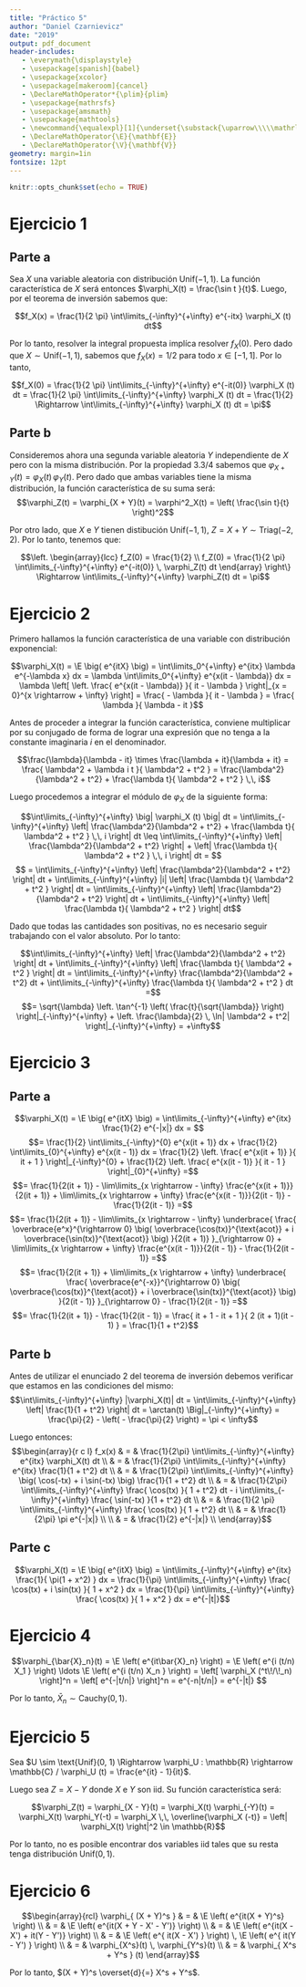 ```yaml
---
title: "Práctico 5"
author: "Daniel Czarnievicz"
date: "2019"
output: pdf_document
header-includes:
   - \everymath{\displaystyle}
   - \usepackage[spanish]{babel}
   - \usepackage{xcolor}
   - \usepackage[makeroom]{cancel}
   - \DeclareMathOperator*{\plim}{plim}
   - \usepackage{mathrsfs}
   - \usepackage{amsmath}
   - \usepackage{mathtools}
   - \newcommand{\equalexpl}[1]{\underset{\substack{\uparrow\\\\\mathrlap{\text{\hspace{-2em}#1}}}}{\approx}}
   - \DeclareMathOperator{\E}{\mathbf{E}}
   - \DeclareMathOperator{\V}{\mathbf{V}}
geometry: margin=1in
fontsize: 12pt
---
```


```r
knitr::opts_chunk$set(echo = TRUE)
```

# Ejercicio 1

## Parte a

Sea $X$ una variable aleatoria con distribución $\text{Unif}(-1, 1)$. La función característica de $X$ será entonces $\varphi_X(t) = \frac{\sin t }{t}$. Luego, por el teorema de inversión sabemos que:

$$f_X(x) = \frac{1}{2 \pi} \int\limits_{-\infty}^{+\infty} e^{-itx} \varphi_X (t) dt$$

Por lo tanto, resolver la integral propuesta implíca resolver $f_X(0)$. Pero dado que $X \sim \text{Unif}(-1, 1)$, sabemos que $f_X(x) = 1/2$ para todo $x \in [-1, 1]$. Por lo tanto,

$$f_X(0) = \frac{1}{2 \pi} \int\limits_{-\infty}^{+\infty} e^{-it(0)} \varphi_X (t) dt = \frac{1}{2 \pi} \int\limits_{-\infty}^{+\infty} \varphi_X (t) dt = \frac{1}{2} \Rightarrow \int\limits_{-\infty}^{+\infty} \varphi_X (t) dt = \pi$$

## Parte b

Consideremos ahora una segunda variable aleatoria $Y$ independiente de $X$ pero con la misma distribución. Por la propiedad 3.3/4 sabemos que $\varphi_{X + Y}(t) = \varphi_X(t) \, \varphi_Y(t)$. Pero dado que ambas variables tiene la misma distribución, la función característica de su suma será: 
$$\varphi_Z(t) = \varphi_{X + Y}(t) = \varphi^2_X(t) = \left( \frac{\sin t}{t} \right)^2$$

Por otro lado, que $X$ e $Y$ tienen distibución $\text{Unif}(-1, 1)$, $Z = X + Y \sim \text{Triag}(-2, 2)$. Por lo tanto, tenemos que:

$$\left. \begin{array}{lcc}
f_Z(0) = \frac{1}{2} \\
f_Z(0) = \frac{1}{2 \pi} \int\limits_{-\infty}^{+\infty} e^{-it(0)} \, \varphi_Z(t) dt
\end{array} \right\} \Rightarrow \int\limits_{-\infty}^{+\infty} \varphi_Z(t) dt = \pi$$


# Ejercicio 2

Primero hallamos la función característica de una variable con distribución exponencial:

$$\varphi_X(t) = \E \big( e^{itX} \big) = \int\limits_0^{+\infty} e^{itx} \lambda e^{-\lambda x} dx = \lambda \int\limits_0^{+\infty} e^{x(it - \lambda)} dx = \lambda \left[ \left. \frac{ e^{x(it - \lambda)} }{ it - \lambda } \right|_{x = 0}^{x \rightarrow + \infty} \right] = \frac{ - \lambda }{ it - \lambda } = \frac{ \lambda }{ \lambda - it }$$

Antes de proceder a integrar la función característica, conviene multiplicar por su conjugado de forma de lograr una expresión que no tenga a la constante imaginaria $i$ en el denominador.

$$\frac{\lambda}{\lambda - it} \times \frac{\lambda + it}{\lambda + it} = \frac{ \lambda^2 + \lambda i t }{ \lambda^2 + t^2 } = \frac{\lambda^2}{\lambda^2 + t^2} + \frac{\lambda t}{ \lambda^2 + t^2 } \,\, i$$

Luego procedemos a integrar el módulo de $\varphi_X$ de la siguiente forma:

$$\int\limits_{-\infty}^{+\infty} \big| \varphi_X (t) \big| dt = \int\limits_{-\infty}^{+\infty} \left| \frac{\lambda^2}{\lambda^2 + t^2} + \frac{\lambda t}{ \lambda^2 + t^2 } \,\, i \right| dt \leq \int\limits_{-\infty}^{+\infty} \left| \frac{\lambda^2}{\lambda^2 + t^2} \right| + \left| \frac{\lambda t}{ \lambda^2 + t^2 } \,\, i \right| dt = $$
$$ = \int\limits_{-\infty}^{+\infty} \left| \frac{\lambda^2}{\lambda^2 + t^2} \right| dt + \int\limits_{-\infty}^{+\infty} |i| \left| \frac{\lambda t}{ \lambda^2 + t^2 } \right| dt = \int\limits_{-\infty}^{+\infty} \left| \frac{\lambda^2}{\lambda^2 + t^2} \right| dt + \int\limits_{-\infty}^{+\infty} \left| \frac{\lambda t}{ \lambda^2 + t^2 } \right| dt$$

Dado que todas las cantidades son positivas, no es necesario seguir trabajando con el valor absoluto. Por lo tanto:

$$\int\limits_{-\infty}^{+\infty} \left| \frac{\lambda^2}{\lambda^2 + t^2} \right| dt + \int\limits_{-\infty}^{+\infty} \left| \frac{\lambda t}{ \lambda^2 + t^2 } \right| dt = \int\limits_{-\infty}^{+\infty} \frac{\lambda^2}{\lambda^2 + t^2} dt + \int\limits_{-\infty}^{+\infty} \frac{\lambda t}{ \lambda^2 + t^2 } dt =$$
$$= \sqrt{\lambda} \left. \tan^{-1}  \left( \frac{t}{\sqrt{\lambda}} \right) \right|_{-\infty}^{+\infty} + \left. \frac{\lambda}{2} \, \ln| \lambda^2 + t^2| \right|_{-\infty}^{+\infty} = +\infty$$

\newpage

# Ejercicio 3

## Parte a

$$\varphi_X(t) = \E \big( e^{itX} \big) = \int\limits_{-\infty}^{+\infty} e^{itx} \frac{1}{2} e^{-|x|} dx = $$
$$= \frac{1}{2} \int\limits_{-\infty}^{0} e^{x(it + 1)} dx + \frac{1}{2} \int\limits_{0}^{+\infty} e^{x(it - 1)} dx = \frac{1}{2} \left. \frac{ e^{x(it + 1)} }{ it + 1 } \right|_{-\infty}^{0} + \frac{1}{2} \left. \frac{ e^{x(it - 1)} }{ it - 1 } \right|_{0}^{+\infty} =$$
$$= \frac{1}{2(it + 1)} - \lim\limits_{x \rightarrow - \infty} \frac{e^{x(it + 1)}}{2(it + 1)} + \lim\limits_{x \rightarrow + \infty} \frac{e^{x(it - 1)}}{2(it - 1)} - \frac{1}{2(it - 1)} =$$
$$= \frac{1}{2(it + 1)} - \lim\limits_{x \rightarrow - \infty} \underbrace{ \frac{ \overbrace{e^x}^{\rightarrow 0} \big( \overbrace{\cos(tx)}^{\text{acot}} + i \overbrace{\sin(tx)}^{\text{acot}} \big) }{2(it + 1)} }_{\rightarrow 0} + \lim\limits_{x \rightarrow + \infty} \frac{e^{x(it - 1)}}{2(it - 1)} - \frac{1}{2(it - 1)} =$$
$$= \frac{1}{2(it + 1)} + \lim\limits_{x \rightarrow + \infty} \underbrace{ \frac{ \overbrace{e^{-x}}^{\rightarrow 0} \big( \overbrace{\cos(tx)}^{\text{acot}} + i \overbrace{\sin(tx)}^{\text{acot}} \big) }{2(it - 1)} }_{\rightarrow 0} - \frac{1}{2(it - 1)} =$$
$$= \frac{1}{2(it + 1)} - \frac{1}{2(it - 1)} = \frac{ it + 1 - it + 1 }{ 2 (it + 1)(it - 1) } = \frac{1}{1 + t^2}$$

\newpage

## Parte b

Antes de utilizar el enunciado 2 del teorema de inversión debemos verificar que estamos en las condiciones del mismo:
$$\int\limits_{-\infty}^{+\infty} |\varphi_X(t)| dt = \int\limits_{-\infty}^{+\infty} \left| \frac{1}{1 + t^2} \right| dt = \arctan(t) \Big|_{-\infty}^{+\infty} = \frac{\pi}{2} - \left( - \frac{\pi}{2} \right) = \pi < \infty$$

Luego entonces:
$$\begin{array}{r c l}
f_x(x) & = & \frac{1}{2\pi} \int\limits_{-\infty}^{+\infty} e^{itx} \varphi_X(t) dt \\
   & = & \frac{1}{2\pi} \int\limits_{-\infty}^{+\infty} e^{itx} \frac{1}{1 + t^2} dt \\
   & = & \frac{1}{2\pi} \int\limits_{-\infty}^{+\infty} \big( \cos(-tx) + i \sin(-tx) \big) \frac{1}{1 + t^2} dt \\
   & = & \frac{1}{2\pi} \int\limits_{-\infty}^{+\infty} \frac{ \cos(tx) }{ 1 + t^2} dt - i \int\limits_{-\infty}^{+\infty} \frac{ \sin(-tx) }{1 + t^2} dt \\
   & = & \frac{1}{2 \pi} \int\limits_{-\infty}^{+\infty} \frac{ \cos(tx) }{ 1 + t^2} dt \\
   & = & \frac{1}{2\pi} \pi e^{-|x|} \\ \\
   & = & \frac{1}{2} e^{-|x|} \\
\end{array}$$

## Parte c

$$\varphi_X(t) = \E \big( e^{itX} \big) = \int\limits_{-\infty}^{+\infty} e^{itx} \frac{1}{ \pi(1 + x^2) } dx = \frac{1}{\pi} \int\limits_{-\infty}^{+\infty} \frac{ \cos(tx) + i \sin(tx) }{ 1 + x^2 } dx = \frac{1}{\pi} \int\limits_{-\infty}^{+\infty} \frac{ \cos(tx) }{ 1 + x^2 } dx = e^{-|t|}$$

# Ejercicio 4

$$\varphi_{\bar{X}_n}(t) = \E \left( e^{it\bar{X}_n} \right) = \E \left( e^{i (t/n) X_1 } \right) \ldots \E \left( e^{i (t/n) X_n } \right) = \left[ \varphi_X (^t\!/\!_n) \right]^n = \left[ e^{-|t/n|} \right]^n = e^{-n|t/n|} = e^{-|t|} $$

Por lo tanto, $\bar{X}_n \sim \text{Cauchy}(0, 1)$.

# Ejercicio 5

Sea $U \sim \text{Unif}(0, 1) \Rightarrow \varphi_U : \mathbb{R} \rightarrow \mathbb{C} / \varphi_U (t) = \frac{e^{it} - 1}{it}$.

Luego sea $Z = X - Y$ donde $X$ e $Y$ son iid. Su función característica será:

$$\varphi_Z(t) = \varphi_{X - Y}(t) = \varphi_X(t) \varphi_{-Y}(t) = \varphi_X(t) \varphi_Y(-t) = \varphi_X \,\, \overline{\varphi_X (-t)} = \left| \varphi_X(t) \right|^2 \in \mathbb{R}$$

Por lo tanto, no es posible encontrar dos variables iid tales que su resta tenga distribución $\text{Unif}(0, 1)$.

# Ejercicio 6

$$\begin{array}{rcl}
\varphi_{ (X + Y)^s } & = & \E \left( e^{it(X + Y)^s} \right) \\
   & = & \E \left( e^{it(X + Y - X' - Y')} \right) \\
   & = & \E \left( e^{it(X - X') + it(Y - Y')} \right) \\
   & = & \E \left( e^{ it(X - X') } \right) \, \E \left( e^{ it(Y - Y') } \right) \\
   & = & \varphi_{X^s}(t) \, \varphi_{Y^s}(t) \\
   & = & \varphi_{ X^s + Y^s } (t)
\end{array}$$

Por lo tanto, $(X + Y)^s \overset{d}{=} X^s + Y^s$.